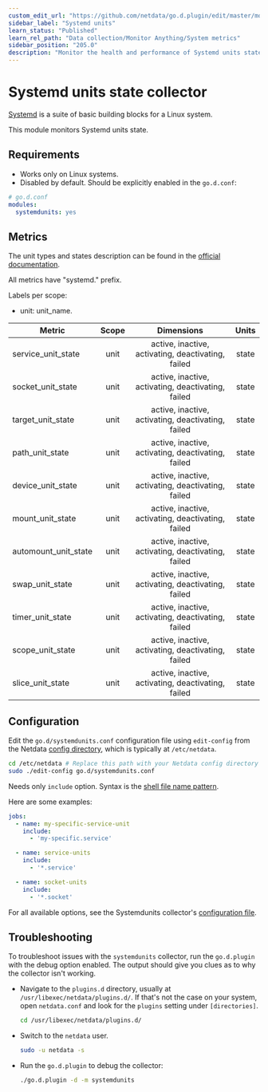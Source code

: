 ```yaml
---
custom_edit_url: "https://github.com/netdata/go.d.plugin/edit/master/modules/systemdunits/README.md"
sidebar_label: "Systemd units"
learn_status: "Published"
learn_rel_path: "Data collection/Monitor Anything/System metrics"
sidebar_position: "205.0"
description: "Monitor the health and performance of Systemd units states with zero configuration, per-second metric granularity, and interactive visualizations."
---
```



# Systemd units state collector

[Systemd](https://www.freedesktop.org/wiki/Software/systemd/) is a suite of basic building blocks for a Linux system.

This module monitors Systemd units state.

## Requirements

- Works only on Linux systems.
- Disabled by default. Should be explicitly enabled in the `go.d.conf`:

```yaml
# go.d.conf
modules:
  systemdunits: yes
```

## Metrics

The unit types and states description can be found in
the [official documentation](https://www.freedesktop.org/software/systemd/man/systemd.html#Concepts).

All metrics have "systemd." prefix.

Labels per scope:

- unit: unit_name.

| Metric               | Scope |                     Dimensions                     | Units |
|----------------------|:-----:|:--------------------------------------------------:|:-----:|
| service_unit_state   | unit  | active, inactive, activating, deactivating, failed | state |
| socket_unit_state    | unit  | active, inactive, activating, deactivating, failed | state |
| target_unit_state    | unit  | active, inactive, activating, deactivating, failed | state |
| path_unit_state      | unit  | active, inactive, activating, deactivating, failed | state |
| device_unit_state    | unit  | active, inactive, activating, deactivating, failed | state |
| mount_unit_state     | unit  | active, inactive, activating, deactivating, failed | state |
| automount_unit_state | unit  | active, inactive, activating, deactivating, failed | state |
| swap_unit_state      | unit  | active, inactive, activating, deactivating, failed | state |
| timer_unit_state     | unit  | active, inactive, activating, deactivating, failed | state |
| scope_unit_state     | unit  | active, inactive, activating, deactivating, failed | state |
| slice_unit_state     | unit  | active, inactive, activating, deactivating, failed | state |

## Configuration

Edit the `go.d/systemdunits.conf` configuration file using `edit-config` from the
Netdata [config directory](https://learn.netdata.cloud/docs/configure/nodes), which is typically at `/etc/netdata`.

```bash
cd /etc/netdata # Replace this path with your Netdata config directory
sudo ./edit-config go.d/systemdunits.conf
```

Needs only `include` option. Syntax is the [shell file name pattern](https://golang.org/pkg/path/filepath/#Match).

Here are some examples:

```yaml
jobs:
  - name: my-specific-service-unit
    include:
      - 'my-specific.service'

  - name: service-units
    include:
      - '*.service'

  - name: socket-units
    include:
      - '*.socket'
```

For all available options, see the Systemdunits
collector's [configuration file](https://github.com/netdata/go.d.plugin/blob/master/config/go.d/systemdunits.conf).

## Troubleshooting

To troubleshoot issues with the `systemdunits` collector, run the `go.d.plugin` with the debug option enabled. The
output should give you clues as to why the collector isn't working.

- Navigate to the `plugins.d` directory, usually at `/usr/libexec/netdata/plugins.d/`. If that's not the case on
  your system, open `netdata.conf` and look for the `plugins` setting under `[directories]`.

  ```bash
  cd /usr/libexec/netdata/plugins.d/
  ```

- Switch to the `netdata` user.

  ```bash
  sudo -u netdata -s
  ```

- Run the `go.d.plugin` to debug the collector:

  ```bash
  ./go.d.plugin -d -m systemdunits
  ```
